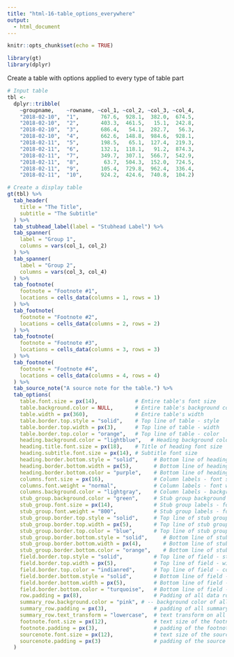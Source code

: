 ```yaml
---
title: "html-16-table_options_everywhere"
output:
  - html_document
---
```


```r
knitr::opts_chunk$set(echo = TRUE)

library(gt)
library(dplyr)
```

Create a table with options applied to every type of table part

```r
# Input table
tbl <-
  dplyr::tribble(
    ~groupname,    ~rowname, ~col_1, ~col_2, ~col_3, ~col_4,
    "2018-02-10",  "1",       767.6,  928.1,  382.0,  674.5,
    "2018-02-10",  "2",       403.3,  461.5,   15.1,  242.8,
    "2018-02-10",  "3",       686.4,   54.1,  282.7,   56.3,
    "2018-02-10",  "4",       662.6,  148.8,  984.6,  928.1,
    "2018-02-11",  "5",       198.5,   65.1,  127.4,  219.3,
    "2018-02-11",  "6",       132.1,  118.1,   91.2,  874.3,
    "2018-02-11",  "7",       349.7,  307.1,  566.7,  542.9,
    "2018-02-11",  "8",        63.7,  504.3,  152.0,  724.5,
    "2018-02-11",  "9",       105.4,  729.8,  962.4,  336.4,
    "2018-02-11",  "10",      924.2,  424.6,  740.8,  104.2)
```

```r
# Create a display table
gt(tbl) %>%
  tab_header(
    title = "The Title",
    subtitle = "The Subtitle"
  ) %>%
  tab_stubhead_label(label = "Stubhead Label") %>%
  tab_spanner(
    label = "Group 1", 
    columns = vars(col_1, col_2)
  ) %>%
  tab_spanner(
    label = "Group 2", 
    columns = vars(col_3, col_4)
  ) %>%
  tab_footnote(
    footnote = "Footnote #1",
    locations = cells_data(columns = 1, rows = 1)
  ) %>%
  tab_footnote(
    footnote = "Footnote #2",
    locations = cells_data(columns = 2, rows = 2)
  ) %>%
  tab_footnote(
    footnote = "Footnote #3",
    locations = cells_data(columns = 3, rows = 3)
  ) %>%
  tab_footnote(
    footnote = "Footnote #4",
    locations = cells_data(columns = 4, rows = 4)
  ) %>%
  tab_source_note("A source note for the table.") %>%
  tab_options(
    table.font.size = px(14),            # Entire table's font size
    table.background.color = NULL,       # Entire table's background color
    table.width = px(360),               # Entire table's width
    table.border.top.style = "solid",    # Top line of table - style
    table.border.top.width = px(3),      # Top line of table - width
    table.border.top.color = "orange",   # Top line of table - color
    heading.background.color = "lightblue",   # Heading background color
    heading.title.font.size = px(18),    # Title of heading font size
    heading.subtitle.font.size = px(14), # Subtitle font size
    heading.border.bottom.style = "solid",     # Bottom line of heading - style
    heading.border.bottom.width = px(5),       # Bottom line of heading - width
    heading.border.bottom.color = "purple",    # Bottom line of heading - color
    columns.font.size = px(16),                # Column labels - font size
    columns.font.weight = "normal",            # Column labels - font weight
    columns.background.color = "lightgray",    # Column labels - background color
    stub_group.background.color = "green",     # Stub group background color
    stub_group.font.size = px(14),             # Stub group labels - font size
    stub_group.font.weight = "800",            # Stub group labels - font weight
    stub_group.border.top.style = "solid",     # Top line of stub group - style
    stub_group.border.top.width = px(5),       # Top line of stub group - width
    stub_group.border.top.color = "blue",      # Top line of stub group - color
    stub_group.border.bottom.style = "solid",     # Bottom line of stub group - style
    stub_group.border.bottom.width = px(4),       # Bottom line of stub group - width
    stub_group.border.bottom.color = "orange",    # Bottom line of stub group - color
    field.border.top.style = "solid",          # Top line of field - style
    field.border.top.width = px(5),            # Top line of field - width
    field.border.top.color = "indianred",      # Top line of field - color
    field.border.bottom.style = "solid",       # Bottom line of field - style
    field.border.bottom.width = px(5),         # Bottom line of field - width
    field.border.bottom.color = "turquoise",   # Bottom line of field - color
    row.padding = px(8),                       # Padding of all data rows (stub & field)
    summary_row.background.color = "pink", # -- background color of all summary rows (stub & field)
    summary_row.padding = px(3),               # padding of all summary rows (stub & field)
    summary_row.text_transform = "lowercase",  # text transform on all summary row labels
    footnote.font.size = px(12),               # text size of the footnotes block
    footnote.padding = px(3),                  # padding of the footnotes block
    sourcenote.font.size = px(12),             # text size of the source notes block
    sourcenote.padding = px(3)                 # padding of the source note block
  )
```
